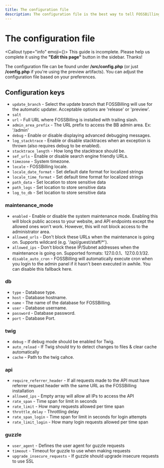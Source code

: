```yaml
---
title: The configuration file
description: The configuration file is the best way to tell FOSSBilling how to run. In this guide, we will cover your options to configure FOSSBilling.
---
```



# <FontAwesomeIcon icon={faWrench} /> The configuration file
<Callout type="info" emoji={<FontAwesomeIcon icon={faPersonDigging} />}>
    This guide is incomplete. Please help us complete it using the **"Edit this page"** button in the sidebar. Thanks!
</Callout>

The configuration file can be found under **/src/config.php** (or just **/config.php** if you're using the preview artifacts). You can adjust the configuration file based on your preferences.

## Configuration keys
* `update_branch` - Select the update branch that FOSSBilling will use for the automatic updater. Acceptable options are 'release' or 'preview'. 
* `salt`
* `url` - Full URL where FOSSBilling is installed with trailing slash.
* `admin_area_prefix` - The URL prefix to access the BB admin area. Ex: '/admin' 
* `debug` - Enable or disable displaying advanced debugging messages.
* `log_stacktrace` - Enable or disable stacktraces when an exception is thrown (also requires debug to be enabled).
* `stacktrace_length` - How long the stacktrace should be.
* `sef_urls` - Enable or disable search engine friendly URLs. 
* `timezone` - System timezone.
* `locale` - FOSSBilling locale.
* `locale_date_format` - Set default date format for localized strings
* `locale_time_format` - Set default time format for localized strings
* `path_data` - Set location to store sensitive data
* `path_logs` - Set location to store sensitive data
* `log_to_db` - Set location to store sensitive data
### maintenance_mode
* `enabled`  - Enable or disable the system maintenance mode. Enabling this will block public access to your website, and API endpoints except the allowed ones won't work. However, this will not block access to the administrator area.
* `allowed_urls` - Don't block these URLs when the maintenance is going on. Supports wildcard (e.g. '/api/guest/staff/*').
* `allowed_ips` - Don't block these IP/Subnet addresses when the maintenance is going on. Supported formats: 127.0.0.1、127.0.0.1/32.
* `disable_auto_cron` - FOSSBilling will automatically execute cron when you login to the admin panel if it hasn't been executed in awhile. You can disable this fallback here.
### db
* `type` - Database type.
* `host` - Database hostname.
* `name` - The name of the database for FOSSBilling.
* `user` - Database username.
* `password` - Database password.
* `port` - Database Port.
### twig
* `debug` - If debug mode should be enabled for Twig.
* `auto_reload` - If Twig should try to detect changes to files & clear cache automatically
* `cache` - Path to the twig cahce.
### api
* `require_referrer_header` - If all requests made to the API must have referrer request header with the same URL as the FOSSBilling installation
* `allowed_ips` - Empty array will allow all IPs to access the API
* `rate_span` - Time span for limit in seconds
* `rate_limit` - How many requests allowed per time span
* `throttle_delay` - Throttling delay
* `rate_span_login` - Time span for limit in seconds for login attempts
* `rate_limit_login` -  How many login requests allowed per time span
### guzzle
* `user_agent` - Defines the user agent for guzzle requests
* `timeout` - Timeout for guzzle to use when making requests
* `upgrade_insecure_requests` - If guzzle should upgrade insecure requests to use SSL
